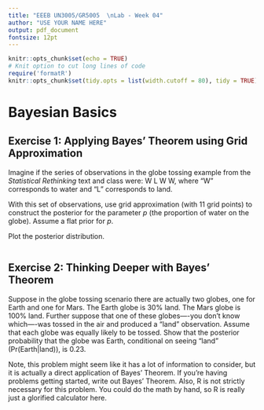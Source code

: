 ```yaml
---
title: "EEEB UN3005/GR5005  \nLab - Week 04"
author: "USE YOUR NAME HERE"
output: pdf_document
fontsize: 12pt
---
```


```r

knitr::opts_chunk$set(echo = TRUE)
# Knit option to cut long lines of code
require('formatR')
knitr::opts_chunk$set(tidy.opts = list(width.cutoff = 80), tidy = TRUE)

```


# Bayesian Basics


## Exercise 1: Applying Bayes' Theorem using Grid Approximation

Imagine if the series of observations in the globe tossing example from the *Statistical Rethinking* text and class were: W L W W, where "W" corresponds to water and "L" corresponds to land.

With this set of observations, use grid approximation (with 11 grid points) to construct the posterior for the parameter *p* (the proportion of water on the globe). Assume a flat prior for *p*.

Plot the posterior distribution.

```r

```


## Exercise 2: Thinking Deeper with Bayes' Theorem

Suppose in the globe tossing scenario there are actually two globes, one for Earth and one for Mars. The Earth globe is 30% land. The Mars globe is 100% land. Further suppose that one of these globes—-you don’t know which—-was tossed in the air and produced a “land” observation. Assume that each globe was equally likely to be tossed. Show that the posterior probability that the globe was Earth, conditional on seeing “land” (Pr(Earth|land)), is 0.23.

Note, this problem might seem like it has a lot of information to consider, but it is actually a direct application of Bayes' Theorem. If you're having problems getting started, write out Bayes' Theorem. Also, R is not strictly necessary for this problem. You could do the math by hand, so R is really just a glorified calculator here.

```r

```
